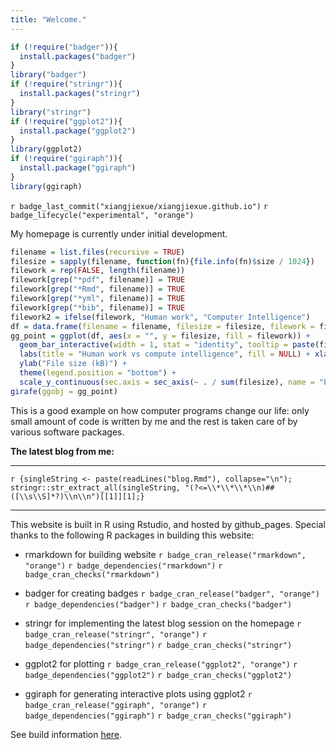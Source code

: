 ```yaml
---
title: "Welcome."
---
```


```r
if (!require("badger")){
  install.packages("badger")
}
library("badger")
if (!require("stringr")){
  install.packages("stringr")
}
library("stringr")
if (!require("ggplot2")){
  install.package("ggplot2")
}
library(ggplot2)
if (!require("ggiraph")){
  install.package("ggiraph")
}
library(ggiraph)
```

`r badge_last_commit("xiangjiexue/xiangjiexue.github.io")`
`r badge_lifecycle("experimental", "orange")`

My homepage is currently under initial development.

```r
filename = list.files(recursive = TRUE)
filesize = sapply(filename, function(fn){file.info(fn)$size / 1024})
filework = rep(FALSE, length(filename))
filework[grep("*pdf", filename)] = TRUE
filework[grep("*Rmd", filename)] = TRUE
filework[grep("*yml", filename)] = TRUE
filework[grep("*bib", filename)] = TRUE
filework2 = ifelse(filework, "Human work", "Computer Intelligence")
df = data.frame(filename = filename, filesize = filesize, filework = filework2)
gg_point = ggplot(df, aes(x = "", y = filesize, fill = filework)) +
  geom_bar_interactive(width = 1, stat = "identity", tooltip = paste(filename, "has size", round(filesize, 1), "kB"), data_id = filesize) +
  labs(title = "Human work vs compute intelligence", fill = NULL) + xlab(NULL) + 
  ylab("File size (kB)") + 
  theme(legend.position = "bottom") +
  scale_y_continuous(sec.axis = sec_axis(~ . / sum(filesize), name = "Percentage"))
girafe(ggobj = gg_point)
```

This is a good example on how computer programs change our life: only small amount of code is written by me and the rest is taken care of by various software packages.

**The latest blog from me:**

***
<!-- used regex to get the latest blog from ./blog.html -->

`r {singleString <- paste(readLines("blog.Rmd"), collapse="\n"); stringr::str_extract_all(singleString, "(?<=\\*\\*\\*\\n)##([\\s\\S]*?)\\n\\n")[[1]][1];}`

***
This website is built in R using Rstudio, and
hosted by github_pages. Special thanks to the following R 
packages in building this website:

* rmarkdown for building website `r badge_cran_release("rmarkdown", "orange")` 
`r badge_dependencies("rmarkdown")` `r badge_cran_checks("rmarkdown")`

* badger for creating badges `r badge_cran_release("badger", "orange")` 
`r badge_dependencies("badger")` `r badge_cran_checks("badger")`

* stringr for implementing the latest blog session on the homepage `r badge_cran_release("stringr", "orange")` 
`r badge_dependencies("stringr")` `r badge_cran_checks("stringr")`

* ggplot2 for plotting `r badge_cran_release("ggplot2", "orange")` 
`r badge_dependencies("ggplot2")` `r badge_cran_checks("ggplot2")`

* ggiraph for generating interactive plots using ggplot2 `r badge_cran_release("ggiraph", "orange")` 
`r badge_dependencies("ggiraph")` `r badge_cran_checks("ggiraph")`

See build information [here](./buildinfo.html).
